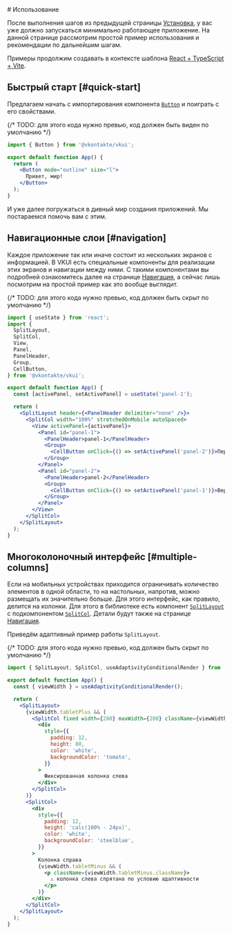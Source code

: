 <Overview>
# Использование

После выполнения шагов из предыдущей страницы [Установка](/overview/install), у вас уже должно запускаться минимально работающее
приложение. На данной странице рассмотрим простой пример использования и рекомендации по дальнейшим шагам.

Примеры продолжим создавать в контексте шаблона [React + TypeScript + Vite](https://github.com/vitejs/vite/tree/main/packages/create-vite/template-react-ts).

</Overview>

## Быстрый старт [#quick-start]

Предлагаем начать с импортирования компонента [`Button`](/components/button) и поиграть с его свойствами.

{/* TODO: для этого кода нужно превью, код должен быть виден по умолчанию */}

```jsx filename="src/App.tsx"
import { Button } from '@vkontakte/vkui';

export default function App() {
  return (
    <Button mode="outline" size="l">
      Привет, мир!
    </Button>
  );
}
```

И уже далее погружаться в дивный мир создания приложений. Мы постараемся помочь вам с этим.

## Навигационные слои [#navigation]

Каждое приложение так или иначе состоит из нескольких экранов с информацией. В VKUI есть специальные компоненты для реализации
этих экранов и навигации между ними. С такими компонентами вы подробней ознакомитесь далее на странице [Навигация](/overview/navigation),
а сейчас лишь посмотрим на простой пример как это вообще выглядит.

{/* TODO: для этого кода нужно превью, код должен быть скрыт по умолчанию */}

```jsx filename="src/App.tsx"
import { useState } from 'react';
import {
  SplitLayout,
  SplitCol,
  View,
  Panel,
  PanelHeader,
  Group,
  CellButton,
} from '@vkontakte/vkui';

export default function App() {
  const [activePanel, setActivePanel] = useState('panel-1');

  return (
    <SplitLayout header={<PanelHeader delimiter="none" />}>
      <SplitCol width="100%" stretchedOnMobile autoSpaced>
        <View activePanel={activePanel}>
          <Panel id="panel-1">
            <PanelHeader>panel-1</PanelHeader>
            <Group>
              <CellButton onClick={() => setActivePanel('panel-2')}>Перейти к panel-2</CellButton>
            </Group>
          </Panel>
          <Panel id="panel-2">
            <PanelHeader>panel-2</PanelHeader>
            <Group>
              <CellButton onClick={() => setActivePanel('panel-1')}>Вернуться к panel-1</CellButton>
            </Group>
          </Panel>
        </View>
      </SplitCol>
    </SplitLayout>
  );
}
```

## Многоколоночный интерфейс [#multiple-columns]

Если на мобильных устройствах приходится ограничивать количество элементов в одной области, то на настольных, напротив, можно
размещать их значительно больше. Для этого интерфейс, как правило, делится на колонки. Для этого в библиотеке есть компонент
[`SplitLayout`](/components/split-layout) с подкомпонентом [`SplitCol`](/components/split-layout#split-col). Детали будут также
на странице [Навигация](/overview/navigation).

Приведём адаптивный пример работы `SplitLayout`.

{/* TODO: для этого кода нужно превью, код должен быть скрыт по умолчанию */}

```jsx filename="src/App.tsx"
import { SplitLayout, SplitCol, useAdaptivityConditionalRender } from '@vkontakte/vkui';

export default function App() {
  const { viewWidth } = useAdaptivityConditionalRender();

  return (
    <SplitLayout>
      {viewWidth.tabletPlus && (
        <SplitCol fixed width={280} maxWidth={280} className={viewWidth.tabletPlus.className}>
          <div
            style={{
              padding: 12,
              height: 80,
              color: 'white',
              backgroundColor: 'tomato',
            }}
          >
            Фиксированная колонка слева
          </div>
        </SplitCol>
      )}
      <SplitCol>
        <div
          style={{
            padding: 12,
            height: 'calc(100% - 24px)',
            color: 'white',
            backgroundColor: 'steelblue',
          }}
        >
          Колонка справа
          {viewWidth.tabletMinus && (
            <p className={viewWidth.tabletMinus.className}>
              ⚠️ колонка слева спрятана по условию адаптивности
            </p>
          )}
        </div>
      </SplitCol>
    </SplitLayout>
  );
}
```
